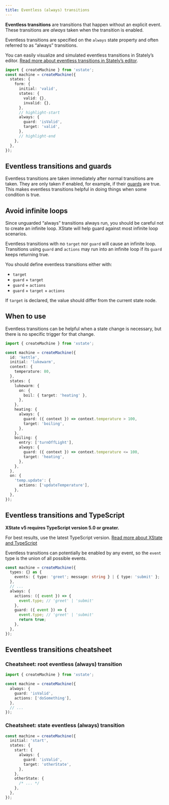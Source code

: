 ```yaml
---
title: Eventless (always) transitions
---
```


**Eventless transitions** are transitions that happen without an explicit event. These transitions are *always* taken when the transition is enabled.

Eventless transitions are specified on the `always` state property and often referred to as “always” transitions.

<Callout>

You can easily visualize and simulated eventless transitions in Stately’s editor. [Read more about eventless transitions in Stately’s editor](/docs/editor-states-and-transitions/#eventless-always-transitions).

</Callout>

```ts
import { createMachine } from 'xstate';
const machine = createMachine({
  states: {
    form: {
      initial: 'valid',
      states: {
        valid: {},
        invalid: {},
      },
      // highlight-start
      always: {
        guard: 'isValid',
        target: 'valid',
      },
      // highlight-end
    },
  },
});
```

## Eventless transitions and guards

Eventless transitions are taken immediately after normal transitions are taken. They are only taken if enabled, for example, if their [guards](guards.mdx) are true. This makes eventless transitions helpful in doing things when some condition is true.

## Avoid infinite loops

<Callout>

Since unguarded “always” transitions always run, you should be careful not to create an infinite loop. XState will help guard against most infinite loop scenarios.

</Callout>

Eventless transitions with no `target` nor `guard` will cause an infinite loop. Transitions using `guard` and `actions` may run into an infinite loop if its `guard` keeps returning true.

You should define eventless transitions either with:

- `target`
- `guard` + `target`
- `guard` + `actions`
- `guard` + `target` + `actions`

If `target` is declared, the value should differ from the current state node.

## When to use

Eventless transitions can be helpful when a state change is necessary, but there is no specific trigger for that change.

```ts
import { createMachine } from 'xstate';

const machine = createMachine({
  id: 'kettle',
  initial: 'lukewarm',
  context: {
    temperature: 80,
  },
  states: {
    lukewarm: {
      on: {
        boil: { target: 'heating' },
      },
    },
    heating: {
      always: {
        guard: ({ context }) => context.temperature > 100,
        target: 'boiling',
      },
    },
    boiling: {
      entry: ['turnOffLight'],
      always: {
        guard: ({ context }) => context.temperature <= 100,
        target: 'heating',
      },
    },
  },
  on: {
    'temp.update': {
      actions: ['updateTemperature'],
    },
  },
});
```

<EmbedMachine
  embedURL="https://stately.ai/registry/editor/embed/c447d996-cef1-421d-a422-8be695668764?mode=design&machineId=b2a299ef-efb8-4049-a242-2d197d27c931"
  title="Kettle with eventless transitions"
/>

## Eventless transitions and TypeScript

<Callout>

**XState v5 requires TypeScript version 5.0 or greater.**

For best results, use the latest TypeScript version. [Read more about XState and TypeScript](typescript.mdx)

</Callout>

Eventless transitions can potentially be enabled by any event, so the `event` type is the union of all possible events.

```ts
const machine = createMachine({
  types: {} as {
    events: { type: 'greet'; message: string } | { type: 'submit' };
  },
  // ...
  always: {
    actions: ({ event }) => {
      event.type; // 'greet' | 'submit'
    },
    guard: ({ event }) => {
      event.type; // 'greet' | 'submit'
      return true;
    },
  },
});
```

## Eventless transitions cheatsheet

### Cheatsheet: root eventless (always) transition

```ts
import { createMachine } from 'xstate';

const machine = createMachine({
  always: {
    guard: 'isValid',
    actions: ['doSomething'],
  },
  // ...
});
```

### Cheatsheet: state eventless (always) transition

```ts
const machine = createMachine({
  initial: 'start',
  states: {
    start: {
      always: {
        guard: 'isValid',
        target: 'otherState',
      },
    },
    otherState: {
      /* ... */
    },
  },
});
```
